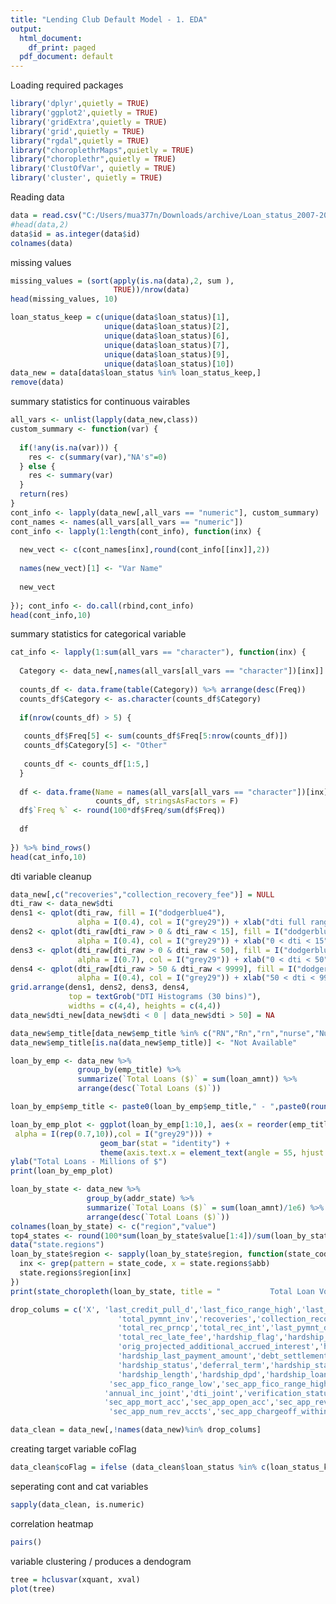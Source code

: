 ---
title: "Lending Club Default Model - 1. EDA"
output:
  html_document:
    df_print: paged
  pdf_document: default
---

Loading required packages

```{r}
library('dplyr',quietly = TRUE)
library('ggplot2',quietly = TRUE)
library('gridExtra',quietly = TRUE)
library('grid',quietly = TRUE)
library("rgdal",quietly = TRUE)
library("choroplethrMaps",quietly = TRUE)
library("choroplethr",quietly = TRUE)
library('ClustOfVar', quietly = TRUE)
library('cluster', quietly = TRUE)
```

Reading data
```{r}
data = read.csv("C:/Users/mua377n/Downloads/archive/Loan_status_2007-2020Q3.gzip")
#head(data,2)
data$id = as.integer(data$id)
colnames(data)
```

missing values
```{r}
missing_values = (sort(apply(is.na(data),2, sum ),
                       TRUE))/nrow(data)
head(missing_values, 10)
```

```{r}
loan_status_keep = c(unique(data$loan_status)[1],
                     unique(data$loan_status)[2],
                     unique(data$loan_status)[6],
                     unique(data$loan_status)[7],
                     unique(data$loan_status)[9],
                     unique(data$loan_status)[10])
data_new = data[data$loan_status %in% loan_status_keep,]
remove(data)
```

summary statistics for continuous vairables
```{r}
all_vars <- unlist(lapply(data_new,class))
custom_summary <- function(var) {
  
  if(!any(is.na(var))) {
    res <- c(summary(var),"NA's"=0)
  } else {
    res <- summary(var)
  }
  return(res)
}
cont_info <- lapply(data_new[,all_vars == "numeric"], custom_summary) 
cont_names <- names(all_vars[all_vars == "numeric"])
cont_info <- lapply(1:length(cont_info), function(inx) {
  
  new_vect <- c(cont_names[inx],round(cont_info[[inx]],2))
   
  names(new_vect)[1] <- "Var Name"
  
  new_vect
  
}); cont_info <- do.call(rbind,cont_info)
head(cont_info,10)
```

summary statistics for categorical variable
```{r}
cat_info <- lapply(1:sum(all_vars == "character"), function(inx) {
  
  Category <- data_new[,names(all_vars[all_vars == "character"])[inx]]
  
  counts_df <- data.frame(table(Category)) %>% arrange(desc(Freq))
  counts_df$Category <- as.character(counts_df$Category)
  
  if(nrow(counts_df) > 5) {
    
   counts_df$Freq[5] <- sum(counts_df$Freq[5:nrow(counts_df)])
   counts_df$Category[5] <- "Other"
   
   counts_df <- counts_df[1:5,]
  } 
    
  df <- data.frame(Name = names(all_vars[all_vars == "character"])[inx],
                   counts_df, stringsAsFactors = F)
  df$`Freq %` <- round(100*df$Freq/sum(df$Freq))
  
  df
  
}) %>% bind_rows()
head(cat_info,10)
```

dti variable cleanup
```{r}
data_new[,c("recoveries","collection_recovery_fee")] = NULL
dti_raw <- data_new$dti
dens1 <- qplot(dti_raw, fill = I("dodgerblue4"), 
               alpha = I(0.4), col = I("grey29")) + xlab("dti full range") + ylab("Count")
dens2 <- qplot(dti_raw[dti_raw > 0 & dti_raw < 15], fill = I("dodgerblue4"), 
               alpha = I(0.4), col = I("grey29")) + xlab("0 < dti < 15") + ylab("Count")
dens3 <- qplot(dti_raw[dti_raw > 0 & dti_raw < 50], fill = I("dodgerblue4"), 
               alpha = I(0.7), col = I("grey29")) + xlab("0 < dti < 50") + ylab("Count")
dens4 <- qplot(dti_raw[dti_raw > 50 & dti_raw < 9999], fill = I("dodgerblue4"), 
               alpha = I(0.4), col = I("grey29")) + xlab("50 < dti < 9999") + ylab("Count")
grid.arrange(dens1, dens2, dens3, dens4,
             top = textGrob("DTI Histograms (30 bins)"), 
             widths = c(4,4), heights = c(4,4))
data_new$dti_new[data_new$dti < 0 | data_new$dti > 50] = NA
```

```{r}
data_new$emp_title[data_new$emp_title %in% c("RN","Rn","rn","nurse","Nurse")] <- "Registered Nurse"
data_new$emp_title[is.na(data_new$emp_title)] <- "Not Available"

loan_by_emp <- data_new %>% 
               group_by(emp_title) %>% 
               summarize(`Total Loans ($)` = sum(loan_amnt)) %>%
               arrange(desc(`Total Loans ($)`))

loan_by_emp$emp_title <- paste0(loan_by_emp$emp_title," - ",paste0(round(100*loan_by_emp$`Total Loans ($)`/sum(loan_by_emp$`Total Loans ($)`),1),"%"))

loan_by_emp_plot <- ggplot(loan_by_emp[1:10,], aes(x = reorder(emp_title,-`Total Loans ($)`), y = (`Total Loans ($)`)/1e6,  fill = I("dodgerblue4"),
 alpha = I(rep(0.7,10)),col = I("grey29"))) + 
                    geom_bar(stat = "identity") +
                    theme(axis.text.x = element_text(angle = 55, hjust = 1)) +xlab("Job Title - % of Total") +
ylab("Total Loans - Millions of $")
print(loan_by_emp_plot)
```



```{r}
loan_by_state <- data_new %>% 
                 group_by(addr_state) %>%
                 summarize(`Total Loans ($)` = sum(loan_amnt)/1e6) %>%
                 arrange(desc(`Total Loans ($)`))
colnames(loan_by_state) <- c("region","value")
top4_states <- round(100*sum(loan_by_state$value[1:4])/sum(loan_by_state$value),1)
data("state.regions")
loan_by_state$region <- sapply(loan_by_state$region, function(state_code) {
  inx <- grep(pattern = state_code, x = state.regions$abb)
  state.regions$region[inx]
})
print(state_choropleth(loan_by_state, title = "           Total Loan Volume by State - Millions $"))
```

```{r}
drop_colums = c('X', 'last_credit_pull_d','last_fico_range_high','last_fico_range_low','total_pymnt',
                        'total_pymnt_inv','recoveries','collection_recovery_fee','out_prncp','out_prncp_inv',
                        'total_rec_prncp','total_rec_int','last_pymnt_d','last_pymnt_amnt','next_pymnt_d',
                        'total_rec_late_fee','hardship_flag','hardship_amount',
                        'orig_projected_additional_accrued_interest','hardship_payoff_balance_amount',
                        'hardship_last_payment_amount','debt_settlement_flag','hardship_type','hardship_reason',
                        'hardship_status','deferral_term','hardship_start_date','hardship_end_date','payment_plan_start_date',
                        'hardship_length','hardship_dpd','hardship_loan_status','installment','pymnt_plan',                        'acc_now_delinq','url','oldest_credit_date','earliest_cr_line','last_fico_range_low','last_fico_range_high','policy_code','zip_code',
                      'sec_app_fico_range_low','sec_app_fico_range_high','sec_app_earliest_cr_line','fico_range_low', 'fico_range_high',
                     'annual_inc_joint','dti_joint','verification_status_joint', 'revol_bal_joint','sec_app_inq_last_6mths',
                     'sec_app_mort_acc','sec_app_open_acc','sec_app_revol_util','sec_app_open_act_il',
                      'sec_app_num_rev_accts','sec_app_chargeoff_within_12_mths','sec_app_collections_12_mths_ex_med')

data_clean = data_new[,!names(data_new)%in% drop_colums]
```

creating target variable coFlag
```{r}
data_clean$coFlag = ifelse (data_clean$loan_status %in% c(loan_status_keep[1], loan_status_keep[5], loan_status_keep[3]), 0, 1)
```

seperating cont and cat variables
```{r}
sapply(data_clean, is.numeric)

```

correlation heatmap
```{r}
pairs()
```

variable clustering / produces a dendogram
```{r}
tree = hclusvar(xquant, xval)
plot(tree)

```
